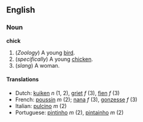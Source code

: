 ==English==
===Noun===
'''chick'''

#(''Zoology'') A young [[bird]].
#(''specifically'') A young [[chicken]].
#(''slang'') A woman.

====Translations====
*Dutch: [[kuiken]] ''n'' (1, 2), [[griet]] ''f'' (3), [[fien]] ''f'' (3)
*French: [[poussin]] ''m'' (2); [[nana]] ''f'' (3), [[gonzesse]] ''f'' (3)
*Italian: [[pulcino]] ''m'' (2)
*Portuguese: [[pintinho]] ''m'' (2), [[pintainho]] ''m'' (2)